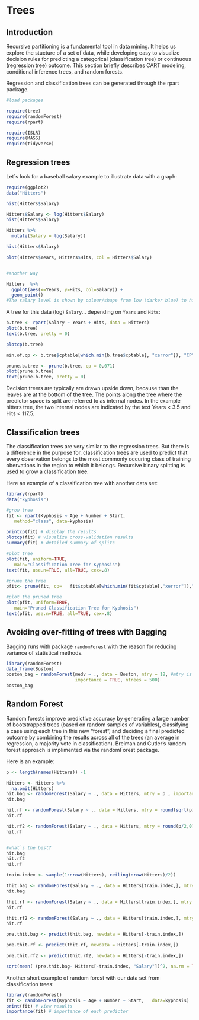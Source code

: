 # Trees

## Introduction

Recursive partitioning is a fundamental tool in data mining. It helps us explore the stucture of a set of data, while developing easy to visualize decision rules for predicting a categorical (classification tree) or continuous (regression tree) outcome. This section briefly describes CART modeling, conditional inference trees, and random forests.

Regression and classification trees can be generated through the rpart package.

```r
#load packages

require(tree)
require(randomForest)
require(rpart)

require(ISLR)
require(MASS)
require(tidyverse)

```

## Regression trees
Let`s look for a baseball salary example to illustrate data with a graph:

```r
require(ggplot2)
data("Hitters")

hist(Hitters$Salary)

Hitters$Salary <- log(Hitters$Salary)
hist(Hitters$Salary)

Hitters %>%
  mutate(Salary = log(Salary))

hist(Hitters$Salary)

plot(Hitters$Years, Hitters$Hits, col = Hitters$Salary)


#another way

Hitters  %>%
  ggplot(aes(x=Years, y=Hits, col=Salary)) +
  geom_point()
#The salary level is shown by colour/shape from low (darker blue) to high (lighter blue)

```



A tree for this data (log) `Salary`... depending on `Years` and `Hits`:


```r
b.tree <- rpart(Salary ~ Years + Hits, data = Hitters)
plot(b.tree)
text(b.tree, pretty = 0)

plotcp(b.tree)

min.of.cp <- b.tree$cptable[which.min(b.tree$cptable[, "xerror"]), "CP"]

prune.b.tree <- prune(b.tree, cp = 0,071)
plot(prune.b.tree)
text(prune.b.tree, pretty = 0)

```
Decision treers are typically are drawn upside down, because than the leaves are at the bottom of the tree.
The points along the tree where the predictor space is split are referred to as internal nodes. 
In the example hitters tree, the two internal nodes are indicated by the text Years < 3.5 and Hits < 117.5.

## Classification trees

The classification trees are very similar to the regression trees. But there is a difference in the purpose for. 
classification trees are used to predict that every observation belongs to the most commonly occuring class of training obervations in the region to which it belongs. Recursive binary splitting is used to grow a classification tree.

Here an example of a classification tree with another data set:

```r
library(rpart)
data("kyphosis")

#grow tree
fit <- rpart(Kyphosis ~ Age + Number + Start,
   method="class", data=kyphosis)

printcp(fit) # display the results 
plotcp(fit) # visualize cross-validation results 
summary(fit) # detailed summary of splits

#plot tree
plot(fit, uniform=TRUE, 
   main="Classification Tree for Kyphosis")
text(fit, use.n=TRUE, all=TRUE, cex=.8)

#prune the tree
pfit<- prune(fit, cp=   fit$cptable[which.min(fit$cptable[,"xerror"]),"CP"])

#plot the pruned tree
plot(pfit, uniform=TRUE, 
   main="Pruned Classification Tree for Kyphosis")
text(pfit, use.n=TRUE, all=TRUE, cex=.8)

```

## Avoiding over-fitting of trees with Bagging

Bagging runs with package `randomForest` with the reason for reducing variance of statistical methods.

```r
library(randomForest)
data_frame(Boston)
boston_bag = randomForest(medv ~ ., data = Boston, mtry = 18, #mtry is number of predictors
                          importance = TRUE, ntrees = 500)
boston_bag
```


## Random Forest

Random forests improve predictive accuracy by generating a large number of bootstrapped trees (based on random samples of variables), classifying a case using each tree in this new "forest", and deciding a final predicted outcome by combining the results across all of the trees (an average in regression, a majority vote in classification). Breiman and Cutler's random forest approach is implimented via the randomForest package.

Here is an example:

```r
p <- length(names(Hitters)) -1

Hitters <- Hitters %>%
  na.omit(Hitters)
hit.bag <- randomForest(Salary ~ ., data = Hitters, mtry = p , importance = TRUE, ntrees = 500)
hit.bag

hit.rf <- randomForest(Salary ~ ., data = Hitters, mtry = round(sqrt(p),0) , importance = TRUE, ntrees = 1000)
hit.rf

hit.rf2 <- randomForest(Salary ~ ., data = Hitters, mtry = round(p/2,0) , importance = TRUE, ntrees = 1000)
hit.rf


#what`s the best?
hit.bag
hit.rf2
hit.rf

train.index <- sample(1:nrow(Hitters), ceiling(nrow(Hitters)/2))

thit.bag <- randomForest(Salary ~ ., data = Hitters[train.index,], mtry = p , importance = TRUE, ntrees = 500)
hit.bag

thit.rf <- randomForest(Salary ~ ., data = Hitters[train.index,], mtry = round(sqrt(p),0) , importance = TRUE, ntrees = 1000)
hit.rf

thit.rf2 <- randomForest(Salary ~ ., data = Hitters[train.index,], mtry = round(p/2,0) , importance = TRUE, ntrees = 1000)
hit.rf

pre.thit.bag <- predict(thit.bag, newdata = Hitters[-train.index,])

pre.thit.rf <- predict(thit.rf, newdata = Hitters[-train.index,])

pre.thit.rf2 <- predict(thit.rf2, newdata = Hitters[-train.index,])

sqrt(mean( (pre.thit.bag- Hitters[-train.index, "Salary"])^2, na.rm = TRUE))


```

Another short example of random forest with our data set from classification trees:

```r
library(randomForest)
fit <- randomForest(Kyphosis ~ Age + Number + Start,   data=kyphosis)
print(fit) # view results 
importance(fit) # importance of each predictor

```